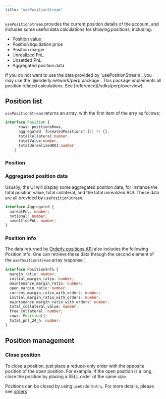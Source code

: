 ```yaml
---
title: "usePositionStream"
---
```


`usePositionStream` provides the current position details of the account, and includes some useful data calculations for showing positions, including:

- Position value
- Position liquidation price
- Position margin
- Unrealized PnL
- Unsettled PnL
- Aggregated position data

<Note>
  If you do not want to use the data provided by `usePositionStream`, you may use the
  `@orderly.network/perp package`. This package implements all position related calculations. See
  [reference](/sdks/perp/overview).
</Note>

## Position list

`usePositionStream` returns an array, with the first item of the arry as follows:

```typescript
interface Position {
      rows: positionsRows,
      aggregated: formatedPositions?.[1] ?? {},
      totalCollateral:number,
      totalValue:number,
      totalUnrealizedROI:number,
    }

```

### Position

### Aggregated position data

Usually, the UI will display some aggregated position data, for instance the total position value, total collateral, and the total unrealized ROI. These data are all provided by `usePositionStream`.

```typescript
interface Aggregated {
  unrealPnL: number;
  notional: number;
  unsettledPnL: number;
}
```

### Position info

The data returned by [Orderly positions API](/build-on-evm/evm-api/restful-api/private/get-all-positions-info) also includes the following Position info. One can retrieve these data through the second element of the `usePositionStream` array response：

```typescript
interface PositionInfo {
  margin_ratio: number;
  initial_margin_ratio: number;
  maintenance_margin_ratio: number;
  open_margin_ratio: number;
  current_margin_ratio_with_orders: number;
  initial_margin_ratio_with_orders: number;
  maintenance_margin_ratio_with_orders: number;
  total_collateral_value: number;
  free_collateral: number;
  rows: Position[];
  total_pnl_24_h: number;
}
```

## Position management

### Close position

To close a position, just place a reduce-only order with the opposite position of the open position. For example, if the open position is a long, close the position by placing a SELL order of the same size.

Positions can be closed by using `useOrderEntry`. For more details, please see [orders](/sdks/hooks/orders)
